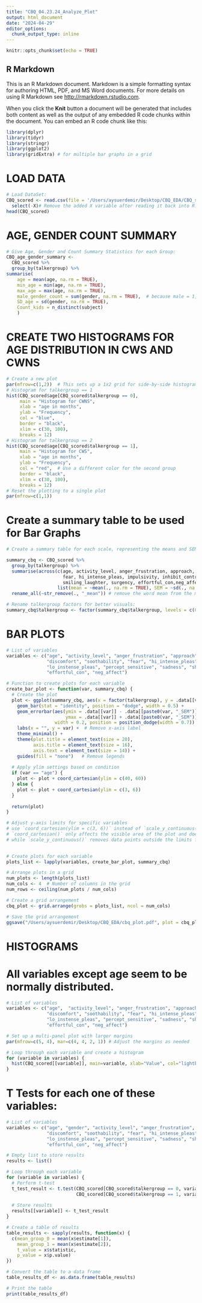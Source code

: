 ```yaml
---
title: "CBQ_04.23.24_Analyze_Plot"
output: html_document
date: "2024-04-29"
editor_options: 
  chunk_output_type: inline
---
```


```r
knitr::opts_chunk$set(echo = TRUE)
```

## R Markdown

This is an R Markdown document. Markdown is a simple formatting syntax for authoring HTML, PDF, and MS Word documents. For more details on using R Markdown see <http://rmarkdown.rstudio.com>.

When you click the **Knit** button a document will be generated that includes both content as well as the output of any embedded R code chunks within the document. You can embed an R code chunk like this:

```r
library(dplyr)
library(tidyr)
library(stringr)
library(ggplot2)
library(gridExtra) # for multiple bar graphs in a grid
```

# LOAD DATA
```r
# Load DataSet: 
CBQ_scored <- read.csv(file = '/Users/aysuerdemir/Desktop/CBQ_EDA/CBQ_scored.csv') %>%
  select(-X)# Remove the added X variable after reading it back into R:
head(CBQ_scored)

```

# AGE, GENDER COUNT SUMMARY
```r
# Give Age, Gender and Count Summary Statistics for each Group:
CBQ_age_gender_summary <- 
  CBQ_scored %>%
  group_by(talkergroup) %>%
summarise(
    age = mean(age, na.rm = TRUE),
    min_age = min(age, na.rm = TRUE),
    max_age = max(age, na.rm = TRUE),
    male_gender_count = sum(gender, na.rm = TRUE),  # because male = 1, female = 0
    SD_age = sd(gender, na.rm = TRUE),
    Count_kids = n_distinct(subject)
    )
```

# CREATE TWO HISTOGRAMS FOR AGE DISTRIBUTION IN CWS AND CWNS
```r

# Create a new plot
par(mfrow=c(1,2))  # This sets up a 1x2 grid for side-by-side histograms
# Histogram for talkergroup == 1
hist(CBQ_scored$age[CBQ_scored$talkergroup == 0], 
     main = "Histogram for CWNS",
     xlab = "age in months",
     ylab = "Frequency",
     col = "blue",
     border = "black",
     xlim = c(30, 100), 
     breaks = 12)
# Histogram for talkergroup == 2
hist(CBQ_scored$age[CBQ_scored$talkergroup == 1], 
     main = "Histogram for CWS",
     xlab = "age in months",
     ylab = "Frequency",
     col = "red",  # Use a different color for the second group
     border = "black",
     xlim = c(30, 100), 
     breaks = 12)
# Reset the plotting to a single plot
par(mfrow=c(1,1))
```
# Create a summary table to be used for Bar Graphs
```r

# Create a summary table for each scale, representing the means and SEMs for CWS and CWNS groups:

summary_cbq <- CBQ_scored %>%
  group_by(talkergroup) %>%
  summarise(across(c(age, activity_level, anger_frustration, approach, attention_focus, attention_shift, discomfort, soothability,
                     fear, hi_intense_pleas, impulsivity, inhibit_control, lo_instense_pleas, percept_sensitive, sadness, shyness,
                     smiling_laughter, surgency, effortful_con,neg_affect),
                   list(mean = ~mean(., na.rm = TRUE), SEM = ~sd(., na.rm = TRUE)/sqrt(n()))))%>%
  rename_all(~str_remove(., "_mean")) # remove the word mean from the mean measures for ease

# Rename talkergroup factors for better visuals:
summary_cbq$talkergroup <- factor(summary_cbq$talkergroup, levels = c(0, 1), labels = c("CWNS", "CWS"))
```

# BAR PLOTS
```r

# List of variables
variables <- c("age", "activity_level", "anger_frustration", "approach", "attention_focus", "attention_shift", 
               "discomfort", "soothability", "fear", "hi_intense_pleas", "impulsivity", "inhibit_control", 
               "lo_instense_pleas", "percept_sensitive", "sadness", "shyness", "smiling_laughter", "surgency", 
               "effortful_con", "neg_affect")

# Function to create plots for each variable
create_bar_plot <- function(var, summary_cbq) {
  # Create the plot
  plot <- ggplot(summary_cbq, aes(x = factor(talkergroup), y = .data[[var]], fill = factor(talkergroup))) +
    geom_bar(stat = "identity", position = "dodge", width = 0.5) +
    geom_errorbar(aes(ymin = .data[[var]] - .data[[paste0(var, "_SEM")]], 
                      ymax = .data[[var]] + .data[[paste0(var, "_SEM")]]), 
                  width = 0.2, position = position_dodge(width = 0.7)) +
    labs(x = "", y = var) +  # Remove x-axis label
    theme_minimal() +
    theme(plot.title = element_text(size = 20), 
          axis.title = element_text(size = 16), 
          axis.text = element_text(size = 14)) +
    guides(fill = "none")   # Remove legends
    
  # Apply ylim settings based on condition
  if (var == "age") {
    plot <- plot + coord_cartesian(ylim = c(40, 60))
  } else {
    plot <- plot + coord_cartesian(ylim = c(3, 6))
  }
  
  return(plot)
}

# Adjust y-axis limits for specific variables
# use `coord_cartesian(ylim = c(3, 6))` instead of `scale_y_continuous(limits = c(3, 6))` to get the blue bars plotted correctly. 
# `coord_cartesian()` only affects the visible area of the plot and does not remove any data points, 
# while `scale_y_continuous()` removes data points outside the limits from the plot altogether.
  

# Create plots for each variable
plots_list <- lapply(variables, create_bar_plot, summary_cbq)

# Arrange plots in a grid
num_plots <- length(plots_list)
num_cols <- 4  # Number of columns in the grid
num_rows <- ceiling(num_plots / num_cols)

# Create a grid arrangement
cbq_plot <- grid.arrange(grobs = plots_list, ncol = num_cols)

# Save the grid arrangement
ggsave("/Users/aysuerdemir/Desktop/CBQ_EDA/cbq_plot.pdf", plot = cbq_plot, width = 20, height = 30)

```

# HISTOGRAMS
# All variables except age seem to be normally distributed. 
```r
# List of variables
variables <- c("age",  "activity_level", "anger_frustration", "approach", "attention_focus", "attention_shift", 
               "discomfort", "soothability", "fear", "hi_intense_pleas", "impulsivity", "inhibit_control", 
               "lo_instense_pleas", "percept_sensitive", "sadness", "shyness", "smiling_laughter", "surgency", 
               "effortful_con", "neg_affect")

# Set up a multi-panel plot with larger margins
par(mfrow=c(5, 4), mar=c(4, 4, 2, 1)) # Adjust the margins as needed

# Loop through each variable and create a histogram
for (variable in variables) {
  hist(CBQ_scored[[variable]], main=variable, xlab="Value", col="lightblue", border="white", breaks=20)
}

```

# T Tests for each one of these variables:
```r

# List of variables
variables <- c("age", "gender", "activity_level", "anger_frustration", "approach", "attention_focus", "attention_shift", 
               "discomfort", "soothability", "fear", "hi_intense_pleas", "impulsivity", "inhibit_control", 
               "lo_instense_pleas", "percept_sensitive", "sadness", "shyness", "smiling_laughter", "surgency", 
               "effortful_con", "neg_affect")

# Empty list to store results
results <- list()

# Loop through each variable
for (variable in variables) {
  # Perform t-test
  t_test_result <- t.test(CBQ_scored[CBQ_scored$talkergroup == 0, variable], 
                          CBQ_scored[CBQ_scored$talkergroup == 1, variable])
  
  # Store results
  results[[variable]] <- t_test_result
}

# Create a table of results
table_results <- sapply(results, function(x) {
  c(mean_group_0 = mean(x$estimate[1]),
    mean_group_1 = mean(x$estimate[2]),
    t_value = x$statistic,
    p_value = x$p.value)
})

# Convert the table to a data frame
table_results_df <- as.data.frame(table_results)

# Print the table
print(table_results_df)

```


